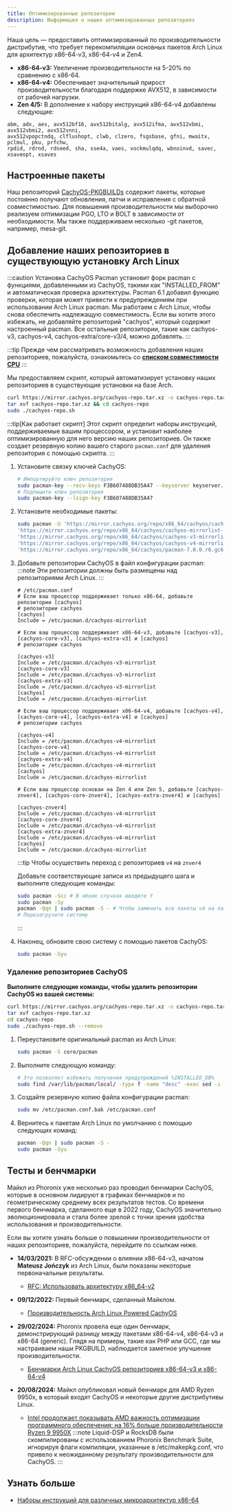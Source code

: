 ```yaml
---
title: Оптимизированные репозитории
description: Информация о наших оптимизированных репозиториях
---
```



Наша цель — предоставить оптимизированный по производительности дистрибутив, что требует перекомпиляции основных пакетов Arch Linux для архитектур x86-64-v3, x86-64-v4 и Zen4.

- **x86-64-v3:** Увеличение производительности на 5-20% по сравнению с x86-64.
- **x86-64-v4:** Обеспечивает значительный прирост производительности благодаря поддержке AVX512, в зависимости от рабочей нагрузки.
- **Zen 4/5:** В дополнение к набору инструкций x86-64-v4 добавлены следующие:

```text
abm, adx, aes, avx512bf16, avx512bitalg, avx512ifma, avx512vbmi, avx512vbmi2, avx512vnni,
avx512vpopctndq, clflushopt, clwb, clzero, fsgsbase, gfni, mwaitx, pclmul, pku, prfchw,
rpdid, rdrnd, rdseed, sha, sse4a, vaes, vockmulqdq, wbnoinvd, savec, xsaveopt, xsaves
```

## Настроенные пакеты

Наш репозиторий [CachyOS-PKGBUILDs](https://github.com/CachyOS/CachyOS-PKGBUILDS) содержит пакеты, которые постоянно получают обновления, патчи и исправления с обратной совместимостью.
Для повышения производительности мы выборочно реализуем оптимизации PGO, LTO и BOLT в зависимости от необходимости.
Мы также поддерживаем несколько -git пакетов, например, mesa-git.

## Добавление наших репозиториев в существующую установку Arch Linux

:::caution
Установка CachyOS Pacman установит форк pacman с функциями, добавленными из CachyOS, такими как "INSTALLED_FROM" и автоматическая проверка архитектуры. Pacman 6.1 добавил функцию проверки, которая может привести к предупреждениям при использовании Arch Linux pacman. Мы работаем с Arch Linux, чтобы снова обеспечить надлежащую совместимость. Если вы хотите этого избежать, не добавляйте репозиторий "cachyos", который содержит настроенный pacman. Все остальные репозитории, такие как cachyos-v3, cachyos-v4, cachyos-extra/core-v3/4, можно добавлять.
:::

:::tip
Прежде чем рассматривать возможность добавления наших репозиториев, пожалуйста, ознакомьтесь со **[списком совместимости CPU](/ru/installation/installation_prepare#поддержка-микроархитектуры-x86_64)**
:::

<Tabs>

<TabItem label='Автоматически'>

Мы предоставляем скрипт, который автоматизирует установку наших репозиториев в существующие установки на базе Arch.

```sh
curl https://mirror.cachyos.org/cachyos-repo.tar.xz -o cachyos-repo.tar.xz
tar xvf cachyos-repo.tar.xz && cd cachyos-repo
sudo ./cachyos-repo.sh
```

:::tip[Как работает скрипт]
Этот скрипт определит наборы инструкций, поддерживаемые вашим процессором, и установит наиболее оптимизированную для него версию наших репозиториев. Он также создает резервную копию вашего старого `pacman.conf` для удаления репозитория с помощью скрипта.
:::

</TabItem>

<TabItem label='Вручную'>

<Steps>

1. Установите связку ключей CachyOS:

   ```sh
   # Импортируйте ключ репозитория
   sudo pacman-key --recv-keys F3B607488DB35A47 --keyserver keyserver.ubuntu.com
   # Подпишите ключ репозитория
   sudo pacman-key --lsign-key F3B607488DB35A47
   ```
2. Установите необходимые пакеты:

   ```sh
   sudo pacman -U 'https://mirror.cachyos.org/repo/x86_64/cachyos/cachyos-keyring-20240331-1-any.pkg.tar.zst' \
   'https://mirror.cachyos.org/repo/x86_64/cachyos/cachyos-mirrorlist-22-1-any.pkg.tar.zst' \
   'https://mirror.cachyos.org/repo/x86_64/cachyos/cachyos-v3-mirrorlist-22-1-any.pkg.tar.zst' \
   'https://mirror.cachyos.org/repo/x86_64/cachyos/cachyos-v4-mirrorlist-22-1-any.pkg.tar.zst' \
   'https://mirror.cachyos.org/repo/x86_64/cachyos/pacman-7.0.0.r6.gc685ae6-5-x86_64.pkg.tar.zst'
   ```
3. Добавьте репозитории CachyOS в файл конфигурации pacman:
   :::note
   Эти репозитории должны быть размещены над репозиториями Arch Linux.
   :::

   ```shell
   # /etc/pacman.conf
   # Если ваш процессор поддерживает только x86-64, добавьте репозитории [cachyos]
   # репозитории cachyos
   [cachyos]
   Include = /etc/pacman.d/cachyos-mirrorlist

   # Если ваш процессор поддерживает x86-64-v3, добавьте [cachyos-v3], [cachyos-core-v3], [cachyos-extra-v3] и [cachyos]
   # репозитории cachyos

   [cachyos-v3]
   Include = /etc/pacman.d/cachyos-v3-mirrorlist
   [cachyos-core-v3]
   Include = /etc/pacman.d/cachyos-v3-mirrorlist
   [cachyos-extra-v3]
   Include = /etc/pacman.d/cachyos-v3-mirrorlist
   [cachyos]
   Include = /etc/pacman.d/cachyos-mirrorlist

   # Если ваш процессор поддерживает x86-64-v4, добавьте [cachyos-v4], [cachyos-core-v4], [cachyos-extra-v4] и [cachyos]
   # репозитории cachyos

   [cachyos-v4]
   Include = /etc/pacman.d/cachyos-v4-mirrorlist
   [cachyos-core-v4]
   Include = /etc/pacman.d/cachyos-v4-mirrorlist
   [cachyos-extra-v4]
   Include = /etc/pacman.d/cachyos-v4-mirrorlist
   [cachyos]
   Include = /etc/pacman.d/cachyos-mirrorlist

   # Если ваш процессор основан на Zen 4 или Zen 5, добавьте [cachyos-znver4], [cachyos-core-znver4], [cachyos-extra-znver4] и [cachyos]

   [cachyos-znver4]
   Include = /etc/pacman.d/cachyos-v4-mirrorlist
   [cachyos-core-znver4]
   Include = /etc/pacman.d/cachyos-v4-mirrorlist
   [cachyos-extra-znver4]
   Include = /etc/pacman.d/cachyos-v4-mirrorlist
   [cachyos]
   Include = /etc/pacman.d/cachyos-mirrorlist
   ```
      :::tip
   Чтобы осуществить переход с репозиториев `v4` на `znver4`

   Добавьте соответствующие записи из предыдущего шага и выполните следующие команды:
    ```sh
    sudo pacman -Scc # В обоих случаях введите Y
    sudo pacman -Sy
    pacman -Qqn | sudo pacman -S - # Чтобы заменить все пакеты v4 на пакеты znver4
    # Перезагрузите систему
    ```
   :::

4. Наконец, обновите свою систему с помощью пакетов CachyOS:
   ```sh
   sudo pacman -Syu
   ```

</Steps>

</TabItem>

</Tabs>

### Удаление репозиториев CachyOS

<Tabs>
<TabItem label='Автоматически'>

**Выполните следующие команды, чтобы удалить репозитории CachyOS из вашей системы:**
```sh
curl https://mirror.cachyos.org/cachyos-repo.tar.xz -o cachyos-repo.tar.xz
tar xvf cachyos-repo.tar.xz
cd cachyos-repo
sudo ./cachyos-repo.sh --remove
```

</TabItem>

<TabItem label='Вручную'>

<Steps>

1. Переустановите оригинальный pacman из Arch Linux:
   ```sh
   sudo pacman -S core/pacman
   ```
2. Выполните следующую команду:
   ```sh
   # Это позволяет избежать получения предупреждений %INSTALLED_DB%
   sudo find /var/lib/pacman/local/ -type f -name "desc" -exec sed -i '/^%INSTALLED_DB%$/,+2d' {} \;
   ```
3. Создайте резервную копию файла конфигурации pacman:
   ```sh
   sudo mv /etc/pacman.conf.bak /etc/pacman.conf
   ```
4. Вернитесь к пакетам Arch Linux по умолчанию с помощью следующих команд:
   ```sh
   pacman -Qqn | sudo pacman -S -
   sudo pacman -Syu
   ```
</Steps>

</TabItem>
</Tabs>

## Тесты и бенчмарки

Майкл из Phoronix уже несколько раз проводил бенчмарки CachyOS, которые в основном лидируют в графиках бенчмарков и по геометрическому среднему всех результатов тестов.
Со времени первого бенчмарка, сделанного еще в 2022 году, CachyOS значительно эволюционировала и стала более зрелой с точки зрения удобства использования и производительности.

Если вы хотите узнать больше о повышении производительности от наших репозиториев, пожалуйста, перейдите по ссылкам ниже.

* **14/03/2021:** В RFC-обсуждении о влиянии x86-64-v3, начатом **Mateusz Jończyk** из Arch Linux, были показаны некоторые первоначальные результаты.
  * [RFC: Использовать архитектуру x86_64-v2](https://lists.archlinux.org/pipermail/arch-general/2021-March/048739.html)

* **09/12/2022:** Первый бенчмарк, сделанный Майклом.
  * [Производительность Arch Linux Powered CachyOS](https://www.phoronix.com/review/cachyos-linux-perf)

* **29/02/2024:** Phoronix провела еще один бенчмарк, демонстрирующий разницу между пакетами x86-64-v4, x86-64-v3 и x86-64 (generic). Глядя на примеры, такие как PHP или GCC, где мы настраиваем наши PKGBUILD, наблюдается заметное улучшение производительности.
  * [Бенчмарки Arch Linux CachyOS репозиториев x86-64-v3 и x86-64-v4](https://www.phoronix.com/review/cachyos-x86-64-v3-v4)

* **20/08/2024:** Майкл опубликовал новый бенчмарк для AMD Ryzen 9950x, в который входят CachyOS и некоторые другие дистрибутивы Linux.
  * [Intel продолжает показывать AMD важность оптимизации программного обеспечения: на 16% больше производительности Ryzen 9 9950X](https://www.phoronix.com/review/linux-os-amd-ryzen9-9950x)
   :::note
   Liquid-DSP и RocksDB были скомпилированы с использованием Phoronix Benchmark Suite, игнорируя флаги компиляции, указанные в /etc/makepkg.conf, что привело к неожиданному результату производительности для CachyOS.
   :::

## Узнать больше

- [Наборы инструкций для различных микроархитектур x86-64](https://en.wikipedia.org/wiki/X86-64#Microarchitecture_levels)
